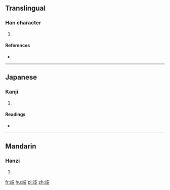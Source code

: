 ==Translingual==

===Han character===
{{Han char|rn=65|rad=支|as=05|sn=9|four=|canj=卜廿十水 (YTJE)}}

# {{defn|Han|sort=支05}}

====References====
* {{Han ref|kx=0467.090|dkj=13067|dj=0815.050|hdz=21329.010|uh=6531|ud=25905}}

----

==Japanese==

===Kanji===
{{ja-kanji|grade=|rs=支05}}

# {{defn|lang=ja|sort=支05}}

====Readings====
* {{ja-readings|on=[[き]] (ki)|kun=[[のせる]] (noseru), [[こしかけ]] (koshikake), [[まくら]] (makura)}}

----

==Mandarin==

===Hanzi===
{{cmn-hanzi|pin=[[guǐ]] ([[gui3]])|wg=kuei<sup>3</sup>}}

# {{defn|lang=cmn|sort=支05}}

[[fr:攱]]
[[hu:攱]]
[[pl:攱]]
[[zh:攱]]